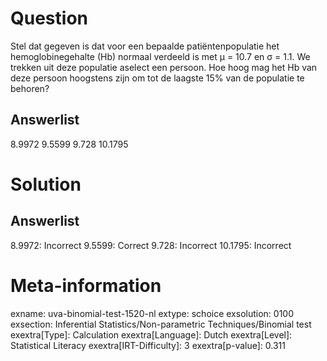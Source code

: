 Question
========

Stel dat gegeven is dat voor een bepaalde patiëntenpopulatie het
hemoglobinegehalte (Hb) normaal verdeeld is met μ = 10.7 en σ = 1.1. We
trekken uit deze populatie aselect een persoon. Hoe hoog mag het Hb van
deze persoon hoogstens zijn om tot de laagste 15% van de populatie te
behoren?

Answerlist
----------

8.9972
9.5599
9.728
10.1795

Solution
========

Answerlist
----------

8.9972: Incorrect
9.5599: Correct
9.728: Incorrect
10.1795: Incorrect

Meta-information
================
exname: uva-binomial-test-1520-nl
extype: schoice
exsolution: 0100
exsection: Inferential Statistics/Non-parametric Techniques/Binomial test
exextra[Type]: Calculation
exextra[Language]: Dutch
exextra[Level]: Statistical Literacy
exextra[IRT-Difficulty]: 3
exextra[p-value]: 0.311
